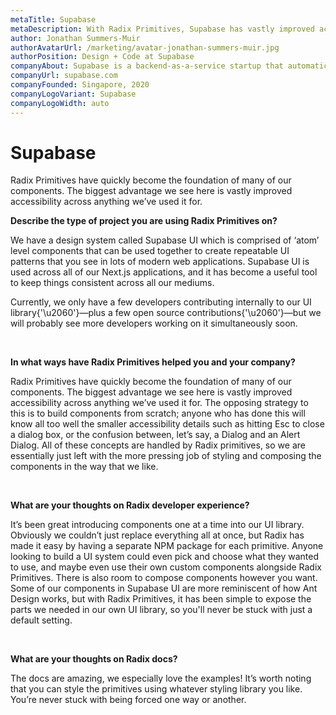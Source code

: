 ```yaml
---
metaTitle: Supabase
metaDescription: With Radix Primitives, Supabase has vastly improved accessibility across their design system components.
author: Jonathan Summers-Muir
authorAvatarUrl: /marketing/avatar-jonathan-summers-muir.jpg
authorPosition: Design + Code at Supabase
companyAbout: Supabase is a backend-as-a-service startup that automatically handles the behind-the-scenes work for developers.
companyUrl: supabase.com
companyFounded: Singapore, 2020
companyLogoVariant: Supabase
companyLogoWidth: auto
---
```


# Supabase

<HeroQuote>
  Radix Primitives have quickly become the foundation of many of our components.
  The biggest advantage we see here is vastly improved accessibility across
  anything we’ve used it for.
</HeroQuote>

**Describe the type of project you are using Radix Primitives on?**

We have a design system called Supabase UI which is comprised of ‘atom’ level components that can be used together to create repeatable UI patterns that you see in lots of modern web applications. Supabase UI is used across all of our Next.js applications, and it has become a useful tool to keep things consistent across all our mediums.

Currently, we only have a few developers contributing internally to our UI library{'\u2060'}—plus a few open source contributions{'\u2060'}—but we will probably see more developers working on it simultaneously soon.

<br />

**In what ways have Radix Primitives helped you and your company?**

Radix Primitives have quickly become the foundation of many of our components. The biggest advantage we see here is vastly improved accessibility across anything we’ve used it for. The opposing strategy to this is to build components from scratch; anyone who has done this will know all too well the smaller accessibility details such as hitting Esc to close a dialog box, or the confusion between, let’s say, a Dialog and an Alert Dialog. All of these concepts are handled by Radix primitives, so we are essentially just left with the more pressing job of styling and composing the components in the way that we like.

<br />

**What are your thoughts on Radix developer experience?**

It’s been great introducing components one at a time into our UI library. Obviously we couldn’t just replace everything all at once, but Radix has made it easy by having a separate NPM package for each primitive. Anyone looking to build a UI system could even pick and choose what they wanted to use, and maybe even use their own custom components alongside Radix Primitives. There is also room to compose components however you want. Some of our components in Supabase UI are more reminiscent of how Ant Design works, but with Radix Primitives, it has been simple to expose the parts we needed in our own UI library, so you'll never be stuck with just a default setting.

<br />

**What are your thoughts on Radix docs?**

The docs are amazing, we especially love the examples! It’s worth noting that you can style the primitives using whatever styling library you like. You’re never stuck with being forced one way or another.
